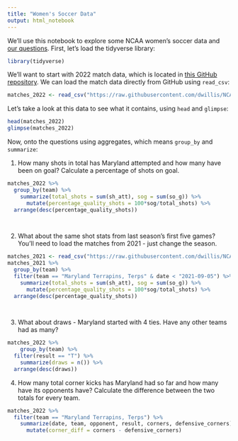 ---
title: "Women's Soccer Data"
output: html_notebook
---

We'll use this notebook to explore some NCAA women's soccer data and [our questions](https://docs.google.com/spreadsheets/d/1kTSrnl1URmcexIWLDMWqDnp3q-c2OS45uifnhjp10n4/edit#gid=0). First, let's load the tidyverse library:

```{r}
library(tidyverse)
```

We'll want to start with 2022 match data, which is located in [this GitHub repository](https://github.com/dwillis/NCAAWomensSoccerData). We can load the match data directly from GitHub using `read_csv`:


```{r}
matches_2022 <- read_csv("https://raw.githubusercontent.com/dwillis/NCAAWomensSoccerData/main/data/ncaa_womens_soccer_matchstats_2022.csv")
```

Let's take a look at this data to see what it contains, using `head` and `glimpse`:

```{r}
head(matches_2022)
glimpse(matches_2022)
```

Now, onto the questions using aggregates, which means `group_by` and `summarize`:

1. How many shots in total has Maryland attempted and how many have been on goal? Calculate a percentage of shots on goal.

```{r}
matches_2022 %>% 
  group_by(team) %>%
    summarize(total_shots = sum(sh_att), sog = sum(so_g)) %>%
      mutate(percentage_quality_shots = 100*sog/total_shots) %>%
  arrange(desc(percentage_quality_shots))

 
```

2. What about the same shot stats from last season's first five games? You'll need to load the matches from 2021 - just change the season.

```{r}
matches_2021 <- read_csv("https://raw.githubusercontent.com/dwillis/NCAAWomensSoccerData/main/data/ncaa_womens_soccer_matchstats_2021.csv")
matches_2021 %>% 
  group_by(team) %>%
  filter(team == "Maryland Terrapins, Terps" & date < "2021-09-05") %>%
    summarize(total_shots = sum(sh_att), sog = sum(so_g)) %>%
      mutate(percentage_quality_shots = 100*sog/total_shots) %>%
  arrange(desc(percentage_quality_shots))

  
```


3. What about draws - Maryland started with 4 ties. Have any other teams had as many?

```{r}
matches_2022 %>% 
    group_by(team) %>%
  filter(result == "T") %>%
    summarize(draws = n()) %>%
  arrange(desc(draws))

```


4. How many total corner kicks has Maryland had so far and how many have its opponents have? Calculate the difference between the two totals for every team.

```{r}
matches_2022 %>% 
  filter(team == "Maryland Terrapins, Terps") %>%
    summarize(date, team, opponent, result, corners, defensive_corners) %>%
      mutate(corner_diff = corners - defensive_corners)
```
